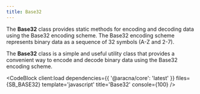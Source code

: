 ```yaml
---
title: Base32
---
```



The **Base32** class provides static methods for encoding and decoding data using the Base32 encoding scheme. The Base32 encoding scheme represents binary data as a sequence of 32 symbols (A-Z and 2-7).

The **Base32** class is a simple and useful utility class that provides a convenient way to encode and decode binary data using the Base32 encoding scheme.

<CodeBlock client:load dependencies={{ '@aracna/core': 'latest' }} files={SB_BASE32} template='javascript' title='Base32' console={100} />
